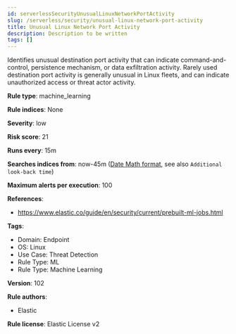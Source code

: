 ```yaml
---
id: serverlessSecurityUnusualLinuxNetworkPortActivity
slug: /serverless/security/unusual-linux-network-port-activity
title: Unusual Linux Network Port Activity
description: Description to be written
tags: []
---
```


<div id="unusual-linux-network-port-activity"></div>

Identifies unusual destination port activity that can indicate command-and-control, persistence mechanism, or data exfiltration activity. Rarely used destination port activity is generally unusual in Linux fleets, and can indicate unauthorized access or threat actor activity.

**Rule type**: machine_learning

**Rule indices**: None

**Severity**: low

**Risk score**: 21

**Runs every**: 15m

**Searches indices from**: now-45m ([Date Math format](((ref))/common-options.html#date-math), see also <DocLink id="serverlessSecurityRulesUiCreate" section="set-the-rules-schedule">`Additional look-back time`</DocLink>)

**Maximum alerts per execution**: 100

**References**: 

* https://www.elastic.co/guide/en/security/current/prebuilt-ml-jobs.html

**Tags**: 

* Domain: Endpoint
* OS: Linux
* Use Case: Threat Detection
* Rule Type: ML
* Rule Type: Machine Learning

**Version**: 102

**Rule authors**: 

* Elastic

**Rule license**: Elastic License v2

